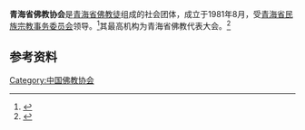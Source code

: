'''青海省佛教协会'''是[[青海省|青海省]][[佛教徒|佛教徒]]组成的社会团体，成立于1981年8月，受[[青海省民族宗教事务委员会|青海省民族宗教事务委员会]]领导。<ref>{{Cite book|title=丝绸之路大辞典|author=《丝绸之路大辞典》编委会编; 周伟洲, 丁景泰主编|publisher=陕西人民出版社|year=2006|isbn=|location=西安|pages=}}</ref>其最高机构为青海省佛教代表大会。<ref>{{Cite web|title=青海省佛教协会|url=http://www.qhsmzw.gov.cn/mzzjjg/zjtt/ee7c4c16_58bc_414b_a927_2fb0a0d0a96f.aspx|accessdate=2020-09-07|work=青海省民族宗教事务委员会}}</ref>

== 参考资料 ==
{{reflist}}

[[Category:中国佛教协会|Category:中国佛教协会]]